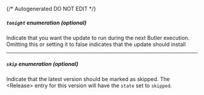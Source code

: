 {/* Autogenerated DO NOT EDIT  */}

##### `tonight` _enumeration (optional)_
Indicate that you want the update to run during the next Butler execution. Omitting this or setting it to false indicates that the update should install
<Collapsible openLabel={Labels.showProperties} closeLabel={Labels.hideProperties}>
    <Tonight/>
</Collapsible>

---
##### `skip` _enumeration (optional)_
Indicate that the latest version should be marked as skipped. The \<Release\> entry for this version will have the `state` set to `skipped`.
<Collapsible openLabel={Labels.showProperties} closeLabel={Labels.hideProperties}>
    <Skip/>
</Collapsible>


